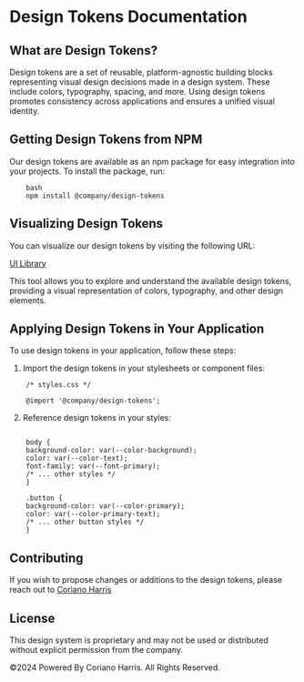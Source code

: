 
<Meta title="Brand Identity/Tokens" />

# Design Tokens Documentation

## What are Design Tokens?

Design tokens are a set of reusable, platform-agnostic building blocks representing visual design decisions made in a design system. These include colors, typography, spacing, and more. Using design tokens promotes consistency across applications and ensures a unified visual identity.

## Getting Design Tokens from NPM

Our design tokens are available as an npm package for easy integration into your projects. To install the package, run:

```
    bash
    npm install @company/design-tokens  
```

## Visualizing Design Tokens

You can visualize our design tokens by visiting the following URL:

[UI Library](https://www.example.com)

This tool allows you to explore and understand the available design tokens, providing a visual representation of colors, typography, and other design elements.

## Applying Design Tokens in Your Application

To use design tokens in your application, follow these steps:

1. Import the design tokens in your stylesheets or component files:

```
    /* styles.css */

    @import '@company/design-tokens';

```

2. Reference design tokens in your styles:

```

    body {
    background-color: var(--color-background);
    color: var(--color-text);
    font-family: var(--font-primary);
    /* ... other styles */
    }

    .button {
    background-color: var(--color-primary);
    color: var(--color-primary-text);
    /* ... other button styles */
    }

```

## Contributing
If you wish to propose changes or additions to the design tokens, please reach out to [Coriano Harris](coriano.harrispro@gmail.com)

## License
This design system is proprietary and may not be used or distributed without explicit permission from the company.

©2024 Powered By Coriano Harris. All Rights Reserved.
